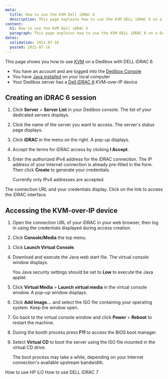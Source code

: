 ```yaml
---
meta:
  title: How to use the KVM Dell iDRAC 6
  description: This page explains how to use the KVM DELL iDRAC 6 on a Dedibox
content:
  h1: How to use the KVM Dell iDRAC 6
  paragraph: This page explains how to use the KVM DELL iDRAC 6 on a Dedibox
dates:
  validation: 2021-07-16
  posted: 2021-07-16
---
```


This page shows you how to use [KVM](/dedibox/kvm-over-ip/concepts/#kvm-over-ip) on a Dedibox with DELL iDRAC 6.

<Message type="requirement">

  - You have an account and are logged into the [Dedibox Console](https://console.online.net) 
  - You have [Java installed](https://www.java.com/en/download/help/download_options.html) on your local computer
  - Your Dedibox server has a [Dell iDRAC 6](https://www.dell.com/support/kbdoc/en-us/000123577/set-up-and-manage-idrac-6-lifecycle-controller-for-dell-poweredge-11g-servers) KVM-over-IP device  

</Message>

## Creating an iDRAC 6 session

1. Click **Server** > **Server List** in your Dedibox console. The list of your dedicated servers displays.

2. Click the name of the server you want to access. The server's status page displays.

3. Click **iDRAC** in the menu on the right. A pop-up displays.

    <Lightbox src="scaleway_idrac.png" alt="" />

4. Accept the terms for iDRAC access by clicking **I Accept**.

5. Enter the authorized IPv4 address for the iDRAC connection. The IP address of your Internet connection is already pre-filled in the form. Then click **Create** to generate your credentials.

    <Message type="note">

    Currently only IPv4 addresses are accepted.

    </Message>

The connection URL and your credentials display. Click on the link to access the iDRAC interface.

## Accessing the KVM-over-IP device 

1. Open the connection URL of your iDRAC in your web browser, then log in using the credentials displayed during access creation. 

2. Click **Console/Media** the top menu.

    <Lightbox src="scaleway_idrac_console.png" alt="" />

3. Click **Launch Virtual Console**. 

    <Lightbox src="scaleway_idrac_launch_console.png"  alt="" />

4. Download and execute the Java web start file. The virtual console window displays.

    <Lightbox src="scaleway_idrac6_virtual_console.png" width="" />

    <Message typ="tip">

    You Java security settings should be set to **Low** to execute the Java applet.

    </Message>

5. Click **Virtual Media** > **Launch virtual media** in the virtual console window. A pop-up window displays.

6. Click **Add Image...**  and select the ISO file containing your operating system. Keep the window open. 

7. Go back to the virtual console window and click **Power** > **Reboot** to restart the machine. 

8. During the booth process press **F11** to access the BIOS boot manager.

    <Lightbox src="scaleway_idrac6_boot_manager.png" width="" />

9. Select **Virtual CD** to boot the server using the ISO file mounted in the virtual CD drive.

    <Lightbox src="scaleway_idrac6_virtual_cd.png" width="" />

    <Message type="note">

    The boot process may take a while, depending on your Internet connection's available upstream bandwidth. 

    </Message>

<Navigation title="See Also">
  <PreviousButton to="/dedibox/kvm-over-ip/how-to/hp-ilo/">How to use HP iLO</PreviousButton>
  <NextButton to="/dedibox/kvm-over-ip/how-to/dell-idrac7/">How to use DELL iDRAC 7</NextButton>
</Navigation>
